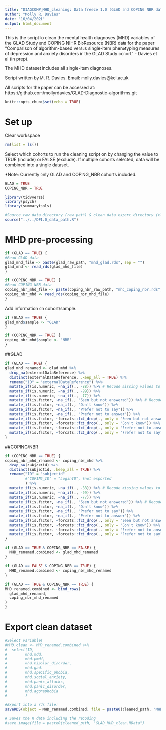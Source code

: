 ```yaml
---
title: "DIAGCOMP_MHD_cleaning: Data freeze 1.0 (GLAD and COPING NBR data)"
author: "Molly R. Davies"
date: "16/04/2021"
output: html_document
---
```


This is the script to clean the mental health diagnoses (MHD) variables of the GLAD Study and COPING NIHR BioResource (NBR) data for the paper "Comparison of algorithm-based versus single-item phenotyping measures of depression and anxiety disorders in the GLAD Study cohort" - Davies et al (in prep).

The MHD dataset includes all single-item diagnoses.

Script written by M. R. Davies.
Email:  molly.davies@kcl.ac.uk

All scripts for the paper can be accessed at:
https://github.com/mollyrdavies/GLAD-Diagnostic-algorithms.git

```r
knitr::opts_chunk$set(echo = TRUE)
```

# Set up

Clear workspace
```r
rm(list = ls())
```

Select which cohorts to run the cleaning script on by changing the value to TRUE (include) or FALSE (exclude). If multiple cohorts selected, data will be combined into a single dataset.

*Note: Currently only GLAD and COPING_NBR cohorts included.
```r
GLAD = TRUE
COPING_NBR = TRUE
```

```r
library(tidyverse)
library(psych)
library(summarytools)
```

```r
#Source raw data directory (raw_path) & clean data export directory (cleaned_path)
source("../../DF1.0_data_path.R")
```


# MHD pre-processing

```r
if (GLAD == TRUE) {
#Read GLAD data
glad_mhd_file <- paste(glad_raw_path, "mhd_glad.rds", sep = "")
glad_mhd <- read_rds(glad_mhd_file)
}

if (COPING_NBR == TRUE) {
#Read COPING NBR data
coping_nbr_mhd_file <- paste(coping_nbr_raw_path, "mhd_coping_nbr.rds", sep = "")
coping_nbr_mhd <- read_rds(coping_nbr_mhd_file)
}
```

Add information on cohort/sample.
```r
if (GLAD == TRUE) {
glad_mhd$sample <- "GLAD"
}

if (COPING_NBR == TRUE) {
coping_nbr_mhd$sample <- "NBR"
}
```

##GLAD
```r
if (GLAD == TRUE) {
glad_mhd_renamed <- glad_mhd %>% 
  drop_na(externalDataReference) %>% 
  distinct(externalDataReference, .keep_all = TRUE) %>% 
  rename("ID" = "externalDataReference") %>%
  mutate_if(is.numeric, ~na_if(., -88)) %>% # Recode missing values to NAs in numeric variables
  mutate_if(is.numeric, ~na_if(., -99)) %>%
  mutate_if(is.numeric, ~na_if(., -77)) %>%
  mutate_if(is.factor, ~na_if(., "Seen but not answered")) %>% # Recode missing values to NAs in factor variables
  mutate_if(is.factor, ~na_if(., "Don't know")) %>%
  mutate_if(is.factor, ~na_if(., "Prefer not to say")) %>%
  mutate_if(is.factor, ~na_if(., "Prefer not to answer")) %>%
  mutate_if(is.factor, ~forcats::fct_drop(., only = "Seen but not answered")) %>% # Drop empty factor levels
  mutate_if(is.factor, ~forcats::fct_drop(., only = "Don't know")) %>%
  mutate_if(is.factor, ~forcats::fct_drop(., only = "Prefer not to answer")) %>%
  mutate_if(is.factor, ~forcats::fct_drop(., only = "Prefer not to say"))
}
```

##COPING/NBR
```r
if (COPING_NBR == TRUE) {
coping_nbr_mhd_renamed <- coping_nbr_mhd %>%
  drop_na(subjectid) %>% 
  distinct(subjectid, .keep_all = TRUE) %>% 
  rename("ID" = "subjectid"
         #"COPING_ID" = "LoginID", #not exported
         ) %>% 
  mutate_if(is.numeric, ~na_if(., -88)) %>% # Recode missing values to NAs in numeric variables
  mutate_if(is.numeric, ~na_if(., -99)) %>%
  mutate_if(is.numeric, ~na_if(., -77)) %>%
  mutate_if(is.factor, ~na_if(., "Seen but not answered")) %>% # Recode missing values to NAs in factor variables
  mutate_if(is.factor, ~na_if(., "Don't know")) %>%
  mutate_if(is.factor, ~na_if(., "Prefer not to say")) %>%
  mutate_if(is.factor, ~na_if(., "Prefer not to answer")) %>%
  mutate_if(is.factor, ~forcats::fct_drop(., only = "Seen but not answered")) %>% # Drop empty factor levels
  mutate_if(is.factor, ~forcats::fct_drop(., only = "Don't know")) %>%
  mutate_if(is.factor, ~forcats::fct_drop(., only = "Prefer not to answer")) %>%
  mutate_if(is.factor, ~forcats::fct_drop(., only = "Prefer not to say"))
}
```

```r
if (GLAD == TRUE & COPING_NBR == FALSE) {
  MHD_renamed.combined <- glad_mhd_renamed
}
```

```r
if (GLAD == FALSE & COPING_NBR == TRUE) {
  MHD_renamed.combined <- coping_nbr_mhd_renamed
}
```

```r
if (GLAD == TRUE & COPING_NBR == TRUE) {
MHD_renamed.combined <- bind_rows(
  glad_mhd_renamed,
  coping_nbr_mhd_renamed
)
}
```

# Export clean dataset

```r
#Select variables
#MHD.clean <- MHD_renamed.combined %>%
#  select(ID,
#        mhd.mdd,
#        mhd.pmdd,
#        mhd.bipolar_disorder,
#        mhd.gad,
#        mhd.specific_phobia,
#        mhd.social_anxiety,
#        mhd.panic_attacks,
#        mhd.panic_disorder,
#        mhd.agoraphobia
#        )

#Export into a rds file:
saveRDS(object = MHD_renamed.combined, file = paste0(cleaned_path, "MHD_cleaned.rds"))

# Saves the R data including the recoding
#save.image(file = paste0(cleaned_path, "GLAD_MHD_clean.RData")
```